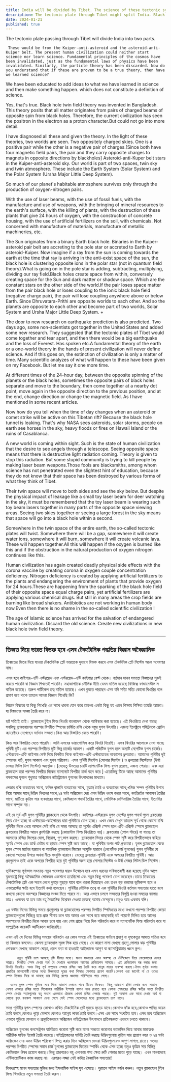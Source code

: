```yaml
---
title: India will be divided by Tibet. The science of these tectonic systems is unscientific.
description: The tectonic plate through Tibet might split India. Black hole twin field theory from Bangladesh challenges current physics, offering new insights into cosmic and atomic phenomena. Current science is flawed.
date: 2024-01-21
published: true
---
```


The tectonic plate passing through Tibet will divide India into two parts.

     These would be from the Kuiper-anti-asteroid and the asteroid-anti-Kuiper belt. The present human civilization could neither start science nor learn science. Fundamental principles of the cosmos have been invalidated, just as the fundamental laws of physics have been invalidated. Similarly, the particle theory has been discarded. Now do you understand that if these are proven to be a true theory, then have we learned science?

We have been educated to add ideas to what we have learned in science and then make something happen. which does not constitute a definition of science.

Yes, that's true. Black hole twin field theory was invented in Bangladesh. This theory posits that all matter originates from pairs of charged beams of opposite spin from black holes. Therefore, the current civilization has seen the positron in the electron as a proton character.But could not go into more detail.

I have diagnosed all these and given the theory. In the light of these theories, two worlds are seen. Two oppositely charged skies. One is a positive pair while the other is a negative pair of charges.[Since both have four magnetic field pairs, the pair and they carry opposite charges to magnets in opposite directions by blackholes] Asteroid-anti-Kuper belt stars in the Kuiper-anti-asteroid sky. Our world is part of two spaces, twin sky and twin atmosphere. These include the Earth System (Solar System) and the Polar System (Ursha Major Little Deep System).

So much of our planet's habitable atmosphere survives only through the production of oxygen-nitrogen pairs.

With the use of laser beams, with the use of fossil fuels, with the manufacture and use of weapons, with the bringing of mineral resources to the earth's surface, with the killing of plants, with the destruction of these plants that give 24 hours of oxygen, with the construction of concrete housing, with the use of artificial fertilizers on the soil, with chemicals. Not concerned with manufacture of materials, manufacture of metallic machineries, etc.

The Sun originates from a binary Earth black hole. Binaries in the Kuiper-asteroid pair belt are accreting to the pole star or accreted to Earth by asteroid-Kuiper. Now imagine if a ray from the sun is coming towards the earth at the time that ray is arriving in the anti-exist space of the sun, the black hole is clustering opposite ions in the polar star (not in quantum field theory).What is going on in the pole star is adding, subtracting, multiplying, dividing our ray field.Black holes create space from within, conversely creating space for the Sun and dark matter or shadow space. Which are the constant stars on the other side of the world.If the pair loses space matter from the pair black hole or loses coupling to the ionic black hole field (negative charge pair), the pair will lose coupling anywhere above or below Earth. Since Dhruvatara-Prithi are opposite worlds to each other. And so the planets are opposite to each other and become part of two worlds, Solar System and Ursha Major Little Deep System. +

The door to new research on earthquake prediction is also predicted. Two days ago, some non-scientists got together in the United States and added some new research. They suggested that the tectonic plates of Tibet would come together and tear apart, and then there would be a big earthquake and the loss of Everest. Has spoken etc.A fundamental theory of the earth or a one-world theory in the hands of present civilization will never define science. And if this goes on, the extinction of civilization is only a matter of time.
Many scientific analyzes of what will happen to these have been given on my Facebook. But let me say it one more time.

At different times of the 24-hour day, between the opposite spinning of the planets or the black holes, sometimes the opposite pairs of black holes separate and move to the boundary, then come together at a nearby dot point, move again in the opposite direction to the previous position, and at the end, change direction or change the magnetic field. As I have mentioned in some recent articles.

Now how do you tell when the time of day changes when an asteroid or comet strike will be active on this Tibetan rift? Because the black hole tunnel is leaking. That's why NASA sees asteroids, solar storms, people on earth see horses in the sky, heavy floods or fires on Hawaii Island or the ruins of Casablanca.

A new world is coming within sight. Such is the state of human civilization that the desire to see angels through a telescope. Seeing opposite space means that there is destructive light radiation coming. Theory is given to stop this radiation. But some stupid community is trying to kill people by making laser beam weapons.Those fools are blacksmiths, among whom science has not penetrated even the slightest hint of education, because they do not know that their space has been destroyed by various forms of what they think of Tibet.

Their twin space will move to both sides and see the sky below. But despite the physical impact of leakage like a small toy laser beam for deer watching in the sky, it must be remembered that the toy laser beam is wearing such toy beam lasers together in many parts of the opposite space viewing areas. Seeing two skies together or seeing a large forest in the sky means that space will go into a black hole within a second.

Somewhere in the twin space of the entire earth, the so-called tectonic plates will twist. Somewhere there will be a gap, somewhere it will create water ions, somewhere it will burn, somewhere it will create volcanic lava. These will happen together.All this will happen if the oxygen is burned like this and if the obstruction in the natural production of oxygen nitrogen continues like this.

Human civilization has again created deadly physical side effects with the corona vaccine by creating corona in oxygen couple concentration deficiency.
Nitrogen deficiency is created by applying artificial fertilizers to the plants and endangering the environment of plants that provide oxygen for 24 hours.These are happening from the sparking of the black hole field of their opposite space equal charge pairs, yet artificial fertilizers are applying various chemical drugs. But still in many areas the crop fields are burning like bread shakers. Antibiotics are not working in human body now.Even then there is no shame in the so-called scientific civilization !

The age of Islamic science has arrived for the salvation of endangered human civilization. Discard the old science. Create new civilizations in new black hole twin field theory.

---

## তিব্বত দিয়ে ভারত বিভক্ত হবে এসব টেকটোনিক পদ্ধতির ‍বিজ্ঞান  অবৈজ্ঞানিক

তিব্বতের ভিতর দিয়ে যাওয়া টেকটোনিক প্লেট ভারতকে দুভাগে বিভক্ত করবে এসব টেকটনিক প্লেট সিস্টেম অচল গবেষণার নাম।

এসব হবে কাইপার-এন্টি এস্টরয়েড এবং এস্টরয়েড-এন্টি কাইপার বেল্ট  থেকে। বর্তমান মানব সভ‍্যতা বিজ্ঞানের শুরুই করতে পারেনি বা বিজ্ঞান শিখতেই পারেনি। মহাজাগতিক মৌলিক নীতি যেমন ‍বাতিল হয়েছে ফিজিক্স ফান্ডামেন্টাল ল বাতিল হয়েছে। তদ্রুপ পার্টিকেল তত্ব বাতিল হয়েছে। এখন বুঝতে পারছেন এসব যদি সত‍্যি সত‍্যি কোনো থিওরির বলে প্রমাণ হয়ে থাকে তাহলে আমরা বিজ্ঞান শিখেছি কি?

বিজ্ঞান বিষয়ের যা কিছু শিখেছি এর সাথে ধারনা যোগ করে তারপর একটা কিছু হয় এমন শিক্ষায় শিক্ষিত হয়েছি আমরা। যা বিজ্ঞানের সংজ্ঞা তৈরি করে না।

হ‍্যাঁ সত‍্যিই তাই। ব্ল‍্যাকহোল টুইন ফিল্ড থিওরি বাংলাদেশ থেকে আবিস্কার করা হয়েছে। এই থিওরিতে দেখা যাচ্ছে সবকিছু ব্ল‍্যাকহোলের পরস্পর বিপরীত স্পিনের চার্জিত রশ্মি থেকে বস্তুর যুগল উৎপত্তি। এজন‍্য ইলেক্ট্রনে পজিট্রনকে প্রোটন ক‍্যারেক্টারে দেখেছেন বর্তমান সভ‍্যতা।কিন্ত আর বিস্তারিত যেতে পারেনি।

কিন্ত আর বিস্তারিত যেতে পারেনি। আমি এসবের ডায়াগোসিস করে থিওরি দিয়েছি। এসব থিওরির আলোকে দেখা যাচ্ছে পৃথিবী দুটি।এর পরস্পর বিপরীতে দুটি ভিন্ন চার্জের আকাশ। এক‍টি পজিটিভ যুগল হলে অন‍্য‍টি নেগেটিভ যুগল চার্জের। এস্টরয়েড-এন্টি কাইপার বেল্ট দিয়ে বিপরীত দিকে কাইপার-এন্টি এস্টরয়েডের আকাশের   ধ্রুবতারা। আমাদের পৃথিবীর দুই স্পেসের পার্ট, যুগল আকাশ এবং যুগল পরিবেশ। এসব পৃথিবী সিস্টেম (সোলার সিস্টেম ) ও ধ্রুবতারা সিস্টেমের (উর্ষা মেজর লিটল ডিপ সিস্টেম) অন্তর্ভূক্ত। [যেহেতু উভয়ের চারটি ম‍্যাগনেটিক ফিল্ড যুগল রয়েছে, এজন‍্য পেয়ার। এবং এরা ব্লাকহোল দ্বারা পরস্পর বিপরীত দিকের ম‍্যাগনেটে বিপরীত চার্জ বহন করে  ] এতোকিছু টিকে আছে আমাদের পৃথিবীর বসবাসের যুগলে শুধুমাত্র অক্সিজেন নাইট্রোজেন যুগলের উৎপাদনের মাধ‍্যমে।

লেজার রশ্মি ব‍্যবহারের সাথে, ফসিল জ্বালানি ব‍্যবহারের সাথে, যুদ্ধাস্ত্র তৈরি ও ব‍্যবহারের সাথে,খনিজ সম্পদ পৃথিবীর উপরে নিয়ে আসার সাথে,উদ্ভিদ নিধনের সাথে,২৪ ঘন্টা অক্সিজেন দেয় এসব উদ্ভিদ ধ্বংস করার সাথে, কংক্রিটের আবাসন তৈরির সাথে, মাটিতে কৃত্রিম সার ব‍্যবহারের সাথে, কেমিক‍্যাল পদার্থ তৈরির সাথে, মেটালিক মেশিনারিজ তৈরির সাথে, ইত‍্যাদির সাথে সম্পৃক্ত নয়।

এই যে সূর্য এটি যুগল পৃথিবীর ব্ল‍্যাকহোল থেকে উৎপত্তি।  কাইপার-এস্টরয়েড যুগল বেল্টের যুগল পদার্থ গুলো ধ্রবতারায় গিয়ে যোগ হচ্ছে বা এস্টরয়েড-কাইপারের দ্বারা পৃথিবীতে যোগ হচ্ছে। এখন ভেবে দেখুন তাহলে সূর্য থেকে কোনো রশ্মি পৃথিবীর দিকে ধেয়ে আসলে সেই রশ্মি যে সময় আসছে তা সূর্যের এক্সিস্ট স্পেস হলে এন্টি এক্সিস্ট স্পেসে ব্ল‍্যাকহোল ধ্রুবতারায় বিপরীত আয়ন ক্লাস্টারিং করছে (কোয়ান্টাম ফিল্ড থিওরিতে নয়)।  ধ্রুবতারায় (পোল স্টারে) যা যাচ্ছে তা আমাদের রশ্মির ফিল্ডের যোগ, বিয়োগ, গুণ,ভাগ করছে। ব্ল‍্যাকহোল ভিতর থেকে স্পেস সৃষ্টি করে বিপরীতভাবে বাহিরে সূর্যের স্পেস এবং ডার্ক ম‍েটার বা ছায়ার স্পেস সৃষ্টি করে আছে। যা পৃথিবীর অপর পার্ট ধ্রুবতারা। যুগল  ব্ল‍্যাকহোল থেকে যুগল স্পেস ম‍্যাটার হারালে বা আয়নিক ব্ল‍্যাকহোল ফিল্ডের সংযুক্তি হারালে (নেগেটিভ চার্জ যুগলের) যুগল পৃথিবীর যে কোনো স্হানের উপরে অথবা নীচে সংযুক্তি হারাবে। যেহেতু ধ্রুবতারা-পৃথিবী একে অপরের বিপরীত পৃথিবী। আর গ্রহগুলোও তাই একে অপরের বিপরীত হয়ে দুই পৃথিবীর অংশ হয়ে সোলার সিস্টেম ও উর্ষা মেজর লিটল ডিপ সিস্টেম।
 
ভূমিকম্পের পূর্বাভাস সংক্রান্ত নতুন গবেষণার দ্বারও উন্মোচন হবে এমন ধরনের ভ‍বিষ‍্যতবাণী করা হয়েছে দুদিন আগে যুক্তরাষ্ট্রে কিছু অবৈজ্ঞানিক লোকজন একসাথে হয়েছিলো এবং নতুন কিছু গবেষণা যোগ করেছেন।তাতে তিব্বতের টেকটোনিক প্লেট এক সংগে লেগে দুমড়ে মুছড়ে যাবে বলে ধারনা দিয়েছেন এবং তখন বড় রকমের ভূমিকম্প হবে ও এভারেস্টের ক্ষতি হবে ইত‍্যাদি কথা বলেছেন। পৃথিবীর মৌলিক তত্বে বা এক পৃথিবীর থিওরি বর্তমান সভ‍্যতার হাতে বলে কখনো কোনো অবস্হার ‍বিজ্ঞানের সংজ্ঞা দিতে পারবে না। আর এভাবে চললে সভ‍্যতার বিলুপ্তি হওয়া সময়ের ব‍্যাপার মাত্র।
এসবের যা হবে তার বহু বৈজ্ঞানিক বিশ্লেষন দেওয়া হয়েছে আমার ফেসবুকে।তবুও আর একবার বলি।

২৪ ঘন্টার দিনের বিভিন্ন সময়ে গ্রহগুলোর বা ব্ল‍‍্যাকহোলের পরস্পর বিপরীত  স্পিনিংয়ের মধ‍্যে কখনো পরস্পর বিপরীত জোড়া  ব্ল‍্যাকহোলগুলো বিচ্ছিন্ন হয়ে প্রান্ত সীমায় চলে যায় আবার এক সাথে হয়ে কাছাকাছি ডট পয়েন্টে মিলিত হয়ে আগের অবস্হানের বিপরীত দিকে আবার চলে যায় এবং শেষ প্রান্তে গিয়ে দিক পরিবর্তন করে বা ম‍্যাগনেটিক ফিল্ড পরিবর্তন করে যা সাম্প্রতিক কয়েকটি আর্টিকেলে জানিয়েছি।

এখন এই যে দিনের বিভিন্ন সময়ের পরিবর্তন এর কোন সময়ে এই তিব্বতের ফাটলে গ্রহাণু বা ধূমকেতুর আঘাত সক্রিয় হবে তা কিভাবে বলবেন। কেননা ব্ল‍্যাকহোল সূরঙ্গ লিক হয়ে গেছে। যে কারণে নাসা দেখছে গ্রহাণু,সোলার ঝড়  পৃথিবীর লোকজন দেখছে আকাশে ঘোড়া, প্রবল বন‍্যা বা হাওয়াই আইল‍্যান্ডে আগুণ বা ক‍্যাসাব্লিয়াঙ্কার ধ্বংস স্তুপ।

         নতুন পৃথিবী চলে আসছে দৃষ্টি সীমার মধ‍্যে। মানব সভ‍্যতার এমন অবস্হা যে টেলিস্কোপ দিয়ে ফেরেস্তাদের দেখার আগ্রহ। বিপরীত স্পেস দেখার অর্থ যে সেখানে ধ্বংসাত্মক আলোর রেডিয়েশন আসছে। এই রেডিয়েশন বন্ধ করার জন‍্য থিওরি দিয়েছি। অথচ কিছু মূর্খ সম্প্রদায় লেজার রশ্মির অস্ত্র তৈরি করে মানুষ মারার ব‍্যবস্হা করছে।ঐসব মূর্খরা কামার প্রজাতির মানবগোষ্ঠী।যাদের মধ‍্যে বিজ্ঞানতো দূরের কথা শিক্ষার লেশমাত্র প্রবেশ করেনি।কেননা ওরা জানেই না যে ওদের স্পেস তিব্বত নিয়ে যা ভাবছে তার বিভিন্ন রূপের ধ্বংসের পরিস্হিতে পরে গেছে।

      ওদের যুগল স্পেস দুদিকে সরে গিয়ে আকাশ দেখতে পাবে নীচের দিকেও। কিন্তু আকাশে হরিণ দেখার জন‍্য সামান‍্য খেলনা লেজার রশ্মির মতো লিকেজের শারীরিক ইম্প‍্যাক্ট হলেও মনে রাখতে হবে খেলনা লেজারের রশ্মির ক্ষতির মতো বিপরীত স্পেস দেখার স্হানগুলোর বহু অংশে একসাথে ঐরকম খেলনা রশ্মির লেজার পরছে। দুই আকাশ এক সাথে দেখার অর্থ বা কোনো বৃহৎ বনাঞ্চল আকাশে দেখা গেলে সেই স্পেস সেকেন্ডের মধ‍্যে ব্ল‍্যাকহোলে চলে যাবে।

সমগ্র পৃথিবীর যুগল স্পেসের কোথাও কথিত টেকটোনিক প্লেট দুমড়ে মুচড়ে যাবে।কোথাও ফাঁক হবে,কোথাও পানির আয়ন তৈরি করবে,কোথাও পুড়ে ফেলবে কোথাও আগ্নেয় লাভা তৈরি করবে।এসব এক সাথে সংঘটিত হবে।এসব হবে অক্সিজেন এভাবে  পুড়িয়ে ফেললে ও প্রাকৃতিকভাবে অক্সিজেন  নাইট্রোজেন উৎপাদনে প্রতিবন্ধকতা এভাবে চলতে থাকলে।

অক্সিজেন যুগলের কনসেন্ট্রশন ঘাটতিতে করোনা সৃষ্টি করে মানব সভ‍্যতা করোনার ভ‍্যাকসিন দিয়ে আবার মারাত্মক শারীরিক সাইড ইফেক্ট তৈরি করেছে।নাইট্রোজেনের ঘাটতি তৈরি করছে  উদ্ভিদগুলোয় কৃত্রিম সার প্রয়োগ করে ও ২৪ ঘন্টা অক্সিজেন দেয় এমন উদ্ভিদ পরিবেশে বিপন্ন করায় দিনে অক্সিজেন দেওয়া উদ্ভিদগুলোয়ও আগুণ লাগছে রাতে। ওদের পরস্পর বিপরীত স্পেসের সমান চার্জ যুগলের ব্ল‍্যাকহোল ফিল্ডের স্পার্কিং থেকে এসব হচ্ছে  তবুও কৃত্রিম সার বিভিন্ন কেমিক‍্যাল ঔষধ প্রয়োগ করছে।কিন্তু তারপরেও বহু এলাকায় শস‍্য ক্ষেত রুটি শেকার মতো পুড়ে যাচ্ছে। এখন মানবদেহে এন্টিবায়োটিকও  কাজ করছে না।
এরপরও লজ্জা নেই কথিত বৈজ্ঞানিক সভ‍্যতার!

বিপদগ্রস্হ মানব সভ‍্যতার মুক্তির জন‍্য ইসলামিক সাইন্স যুগ এসেছে। পুরাতন সাইন্স বর্জন করুন। নতুন ব্ল‍্যাকহোল টুইন ফিল্ড থিওরিতে নতুন সভ‍্যতা তৈরি করুন।  
